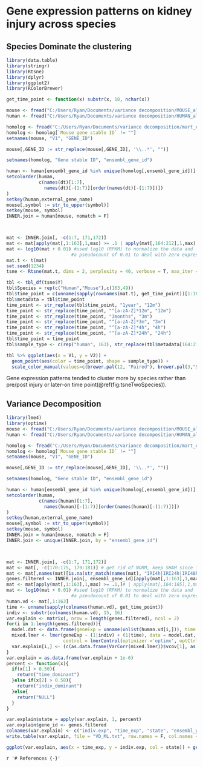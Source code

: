 # Gene expression patterns on kidney injury across species

## Species Dominate the clustering
```{r, include = F, warning = F, message = F, cache = T}
library(data.table)
library(stringr)
library(Rtsne)
library(dplyr)
library(ggplot2)
library(RColorBrewer)

get_time_point <- function(x) substr(x, 18, nchar(x))

mouse <- fread("C:/Users/Ryan/Documents/variance decomposition/MOUSE_all.gene_RPKM.csv")
human <- fread("C:/Users/Ryan/Documents/variance decomposition/HUMAN_all.gene_RPKM.CSV")

homolog <- fread("C:/Users/Ryan/Documents/variance decomposition/mart_export.txt")
homolog <- homolog[`Mouse gene stable ID` != ""]
setnames(mouse, "V1", "GENE_ID")

mouse[,GENE_ID := str_replace(mouse[,GENE_ID], '\\..*', "")]

setnames(homolog, "Gene stable ID", "ensembl_gene_id")

human <- human[ensembl_gene_id %in% unique(homolog[,ensembl_gene_id])]
setcolorder(human,
            c(names(dt)[1:7],
              names(dt)[-(1:7)][order(names(dt)[-(1:7)])])
)
setkey(human,external_gene_name)
mouse[,symbol := str_to_upper(symbol)]
setkey(mouse, symbol)
INNER.join = human[mouse, nomatch = F]



mat <- INNER.join[, -c(1:7, 171,172)]
mat <- mat[apply(mat[,1:163],1,max) >= .1 | apply(mat[,164:212],1,max) >= .1,]
mat <- log10(mat + 0.01) #used log10 (RPKM) to normalize the data and
                        #a pseudocount of 0.01 to deal with zero expression values.
mat.t <- t(mat)
set.seed(1234)
tsne <- Rtsne(mat.t, dims = 2, perplexity = 40, verbose = T, max_iter = 800)

tbl <- tbl_df(tsne$Y)
tbl$Species = rep(c("Human","Mouse"),c(163,49))
tbl$time_point = c(unname(sapply(rownames(mat.t), get_time_point))[1:163], str_replace(rownames(mat.t)[164:212], "-.*", ""))
tbl$metadata = tbl$time_point
time_point <- str_replace(tbl$time_point, "1year", "12m")
time_point <- str_replace(time_point, "^[a-zA-Z]*12m", "12m")
time_point <- str_replace(time_point, "3months", "3m")
time_point <- str_replace(time_point, "^[a-zA-Z]*3m", "3m")
time_point <- str_replace(time_point, "^[a-zA-Z]*4h", "4h")
time_point <- str_replace(time_point, "^[a-zA-Z]*24h", "24h")
tbl$time_point = time_point
tbl$sample_type <- c(rep("human", 163), str_replace(tbl$metadata[164:212], "(4h|24h|14d|28d|6mN|12m|3m|15m|2h|48h|7d|9m|72h)", ""))
```
```{r tsneTwoSpecies, fig.cap = "A t-SNE clustering on mouse and human samples"}
tbl %>% ggplot(aes(x = V1, y = V2)) +
  geom_point(aes(color = time_point, shape = sample_type)) + 
  scale_color_manual(values=c(brewer.pal(12, "Paired"), brewer.pal(3,"Set3")))
```

Gene expression patterns tended to cluster more by species rather than pre/post injury or later-on time point(\@ref(fig:tsneTwoSpecies)).

## Variance Decomposition
```{r include = F, warning = F, message = F, cache = T}
library(lme4)
library(optimx)
mouse <- fread("C:/Users/Ryan/Documents/variance decomposition/MOUSE_all.gene_RPKM.csv")
human <- fread("C:/Users/Ryan/Documents/variance decomposition/HUMAN_all.gene_RPKM.CSV")

homolog <- fread("C:/Users/Ryan/Documents/variance decomposition/mart_export.txt")
homolog <- homolog[`Mouse gene stable ID` != ""]
setnames(mouse, "V1", "GENE_ID")

mouse[,GENE_ID := str_replace(mouse[,GENE_ID], '\\..*', "")]

setnames(homolog, "Gene stable ID", "ensembl_gene_id")

human <- human[ensembl_gene_id %in% unique(homolog[,ensembl_gene_id])]
setcolorder(human,
            c(names(human)[1:7],
              names(human)[-(1:7)][order(names(human)[-(1:7)])])
)
setkey(human,external_gene_name)
mouse[,symbol := str_to_upper(symbol)]
setkey(mouse, symbol)
INNER.join = human[mouse, nomatch = F]
INNER.join <- unique(INNER.join, by = "ensembl_gene_id")



mat <- INNER.join[, -c(1:7, 171,172)]
mat <- mat[, -c(170:175, 179:181)] # get rid of NORM, keep SHAM since it corresbonds to pre
mat <- mat[,names(mat)[is.na(str_match(names(mat), "IRI4h|IRI24h|IRI48h|IRI72h|IRI7d|IRI14d"))], with = F] # get rid of those
genes.filtered <- INNER.join[, ensembl_gene_id][apply(mat[,1:163],1,max) >= .1]# | apply(mat[,164:185],1,max) >= .1]
mat <- mat[apply(mat[,1:163],1,max) >= .1,]# | apply(mat[,164:185],1,max) >= .1),]
mat <- log10(mat + 0.01) #used log10 (RPKM) to normalize the data and
                        #a pseudocount of 0.01 to deal with zero expression values.
human.vd <- mat[,1:163]
time <- unname(sapply(colnames(human.vd), get_time_point))
indiv <- substr(colnames(human.vd), 15, 16)
var.explain <- matrix(, nrow = length(genes.filtered), ncol = 2)
for(i in 1:length(genes.filtered)){
  model.dat <- data.frame(geneExp = unname(unlist(human.vd[i,])), time = time, indiv = indiv)
  mixed.lmer <- lmer(geneExp ~ (1|indiv) + (1|time), data = model.dat, REML = F,
                     control = lmerControl(optimizer ='optimx', optCtrl=list(method='L-BFGS-B')))
  var.explain[i,] <- (c(as.data.frame(VarCorr(mixed.lmer))$vcov[1], as.data.frame(VarCorr(mixed.lmer))$vcov[2]) / sum(as.data.frame(VarCorr(mixed.lmer))$vcov))
}
var.explain = as.data.frame(var.explain + 1e-6)
percent <- function(x){
  if(x[1] > 0.50){
    return("time_dominant")
  }else if(x[2] > 0.58){
    return("indiv_dominant")
  }else{
    return("NULL")
  }
}

var.explain$state = apply(var.explain, 1, percent)
var.explain$gene_id <- genes.filtered
colnames(var.explain) <- c("indiv.exp", "time_exp", "state", "ensembl_gene_id")
write.table(var.explain, file = "VD_ML.txt", row.names = F, col.names = T, quote = F)
```
```{r vd, fig.cap = "Variance explained by individual or time point"}
ggplot(var.explain, aes(x = time_exp, y = indiv.exp, col = state)) + geom_point()
```

`r '# References {-}'`